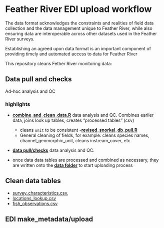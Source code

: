 # Feather River EDI upload workflow 

The data format acknowledges the constraints and realities of field data collection and the data management unique to Feather River, while also ensuring data are interoperable across other datasets used in the Feather River surveys.

Establishing an agreed upon data format is an important component of providing timely and automated access to data for Feather River 

This repository cleans Fether River monitoring data:

## Data pull and checks

Ad-hoc analysis and QC

### highlights

  - [**combine_and_clean_data.R**](https://github.com/FlowWest/edi-feather-snorkel/tree/main/data-raw/data-prep-scripts/combine_and_clean_data.R) data analysis and QC. Combines earlier data, joins look up tables, creates "processed tables" (csv) 
    - cleans `unit` to be consistent
  -[**revised_snorkel_db_pull.R**](https://github.com/FlowWest/edi-feather-snorkel/tree/main/data-raw/data-prep-scripts/revised_snorkel_db_pull.R)
    - General cleaning of fields, for example: cleans species names, channel_geomorphic_unit, cleans instream_cover, etc

  - [**data pull/checks**](https://github.com/FlowWest/edi-feather-snorkel/tree/main/data-raw/data-prep-scripts) data analysis and QC. 
  
  - once data data tables are processed and combined as necessary, they are written onto the [**data folder**](data) to start uploading process
  
  
## Clean data tables

  - [survey_characteristics.csv](https://github.com/FlowWest/edi-feather-snorkel/blob/main/data/fish_observations.csv),
  - [locations_lookup.csv](https://github.com/FlowWest/edi-feather-snorkel/blob/main/data/locations_lookup.csv)
  - [fish_observations.csv](https://github.com/FlowWest/edi-feather-snorkel/blob/main/data/fish_observations.csv)
                             
## EDI make_metadata/upload

